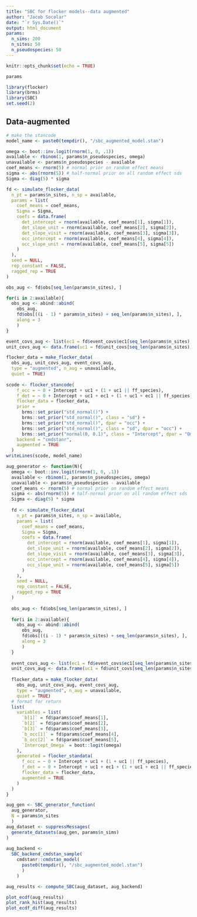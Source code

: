 ```yaml
---
title: "SBC for flocker models--data augmented"
author: "Jacob Socolar"
date: "`r Sys.Date()`"
output: html_document
params:
  n_sims: 200
  n_sites: 50
  n_pseudospecies: 50
---
```


```r
knitr::opts_chunk$set(echo = TRUE)
```

```r
params

```

```r
library(flocker)
library(brms)
library(SBC)
set.seed(2)
```


## Data-augmented
```r
# make the stancode
model_name <- paste0(tempdir(), "/sbc_augmented_model.stan")

omega <- boot::inv.logit(rnorm(1, 0, .1))
available <- rbinom(1, params$n_pseudospecies, omega)
unavailable <- params$n_pseudospecies - available
coef_means <- rnorm(5) # normal prior on random effect means
sigma <- abs(rnorm(5)) # half-normal prior on all random effect sds
Sigma <- diag(5) * sigma

fd <- simulate_flocker_data(
  n_pt = params$n_sites, n_sp = available,
  params = list(
    coef_means = coef_means,
    Sigma = Sigma,
    coefs = data.frame(
      det_intercept = rnorm(available, coef_means[1], sigma[1]),
      det_slope_unit = rnorm(available, coef_means[2], sigma[2]),
      det_slope_visit = rnorm(available, coef_means[3], sigma[3]),
      occ_intercept = rnorm(available, coef_means[4], sigma[4]),
      occ_slope_unit = rnorm(available, coef_means[5], sigma[5])
    )
  ),
  seed = NULL,
  rep_constant = FALSE,
  ragged_rep = TRUE
)

obs_aug <- fd$obs[seq_len(params$n_sites), ]

for(i in 2:available){
  obs_aug <- abind::abind(
    obs_aug, 
    fd$obs[((i - 1) * params$n_sites) + seq_len(params$n_sites), ], 
    along = 3
    )
}

event_covs_aug <- list(ec1 = fd$event_covs$ec1[seq_len(params$n_sites), ])
unit_covs_aug <- data.frame(uc1 = fd$unit_covs[seq_len(params$n_sites), "uc1"])

flocker_data = make_flocker_data(
  obs_aug, unit_covs_aug, event_covs_aug,
  type = "augmented", n_aug = unavailable,
  quiet = TRUE)
  
scode <- flocker_stancode(
    f_occ = ~ 0 + Intercept + uc1 + (1 + uc1 || ff_species),
    f_det = ~ 0 + Intercept + uc1 + ec1 + (1 + uc1 + ec1 || ff_species),
    flocker_data = flocker_data,
    prior = 
      brms::set_prior("std_normal()") + 
      brms::set_prior("std_normal()", class = "sd") +
      brms::set_prior("std_normal()", dpar = "occ") +
      brms::set_prior("std_normal()", class = "sd", dpar = "occ") +
      brms::set_prior("normal(0, 0.1)", class = "Intercept", dpar = "Omega"),
    backend = "cmdstanr",
    augmented = TRUE
  )
writeLines(scode, model_name)

aug_generator <- function(N){  
  omega <- boot::inv.logit(rnorm(1, 0, .1))
  available <- rbinom(1, params$n_pseudospecies, omega)
  unavailable <- params$n_pseudospecies - available
  coef_means <- rnorm(5) # normal prior on random effect means
  sigma <- abs(rnorm(5)) # half-normal prior on all random effect sds
  Sigma <- diag(5) * sigma
  
  fd <- simulate_flocker_data(
    n_pt = params$n_sites, n_sp = available,
    params = list(
      coef_means = coef_means,
      Sigma = Sigma,
      coefs = data.frame(
        det_intercept = rnorm(available, coef_means[1], sigma[1]),
        det_slope_unit = rnorm(available, coef_means[2], sigma[2]),
        det_slope_visit = rnorm(available, coef_means[3], sigma[3]),
        occ_intercept = rnorm(available, coef_means[4], sigma[4]),
        occ_slope_unit = rnorm(available, coef_means[5], sigma[5])
      )
    ),
    seed = NULL,
    rep_constant = FALSE,
    ragged_rep = TRUE
  )
  
  obs_aug <- fd$obs[seq_len(params$n_sites), ]
  
  for(i in 2:available){
    obs_aug <- abind::abind(
      obs_aug, 
      fd$obs[((i - 1) * params$n_sites) + seq_len(params$n_sites), ], 
      along = 3
      )
  }
  
  event_covs_aug <- list(ec1 = fd$event_covs$ec1[seq_len(params$n_sites), ])
  unit_covs_aug <- data.frame(uc1 = fd$unit_covs[seq_len(params$n_sites), "uc1"])
  
  flocker_data = make_flocker_data(
    obs_aug, unit_covs_aug, event_covs_aug,
    type = "augmented", n_aug = unavailable,
    quiet = TRUE)
  # format for return
  list(
    variables = list(
      `b[1]` = fd$params$coef_means[1],
      `b[2]` = fd$params$coef_means[2],
      `b[3]` = fd$params$coef_means[3],
      `b_occ[1]` = fd$params$coef_means[4],
      `b_occ[2]` = fd$params$coef_means[5],
      `Intercept_Omega` = boot::logit(omega)
    ),
    generated = flocker_standata(
      f_occ = ~ 0 + Intercept + uc1 + (1 + uc1 || ff_species),
      f_det = ~ 0 + Intercept + uc1 + ec1 + (1 + uc1 + ec1 || ff_species),
      flocker_data = flocker_data,
      augmented = TRUE
    )
  )
}

aug_gen <- SBC_generator_function(
  aug_generator, 
  N = params$n_sites
  )
aug_dataset <- suppressMessages(
  generate_datasets(aug_gen, params$n_sims)
)
  
aug_backend <- 
  SBC_backend_cmdstan_sample(
    cmdstanr::cmdstan_model(
      paste0(tempdir(), "/sbc_augmented_model.stan")
      )
    )

aug_results <- compute_SBC(aug_dataset, aug_backend)

plot_ecdf(aug_results)
plot_rank_hist(aug_results)
plot_ecdf_diff(aug_results)

```


